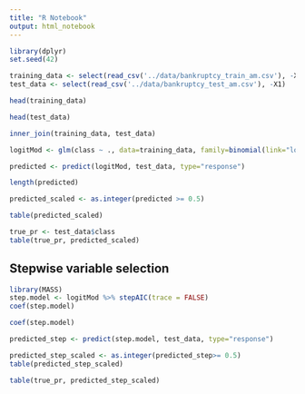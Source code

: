 ```yaml
---
title: "R Notebook"
output: html_notebook
---
```


```r
library(dplyr)
set.seed(42)
```


```r
training_data <- select(read_csv('../data/bankruptcy_train_am.csv'), -X1)
test_data <- select(read_csv('../data/bankruptcy_test_am.csv'), -X1)
```

```r
head(training_data)
```
```r
head(test_data)
```

```r
inner_join(training_data, test_data)
```

```r
logitMod <- glm(class ~ ., data=training_data, family=binomial(link="logit"))

```

```r
predicted <- predict(logitMod, test_data, type="response")
```

```r
length(predicted)
```

```r
predicted_scaled <- as.integer(predicted >= 0.5)
```

```r
table(predicted_scaled)
```

```r
true_pr <- test_data$class
table(true_pr, predicted_scaled)
```

## Stepwise variable selection

```r
library(MASS)
step.model <- logitMod %>% stepAIC(trace = FALSE)
coef(step.model)
```

```r
coef(step.model)
```


```r
predicted_step <- predict(step.model, test_data, type="response")
```

```r
predicted_step_scaled <- as.integer(predicted_step>= 0.5)
table(predicted_step_scaled)
```
```r
table(true_pr, predicted_step_scaled)
```

```r

```

